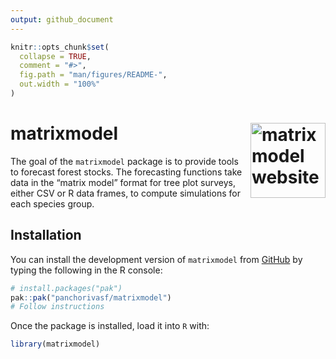 ```yaml
---
output: github_document
---
```


<!-- README.md is generated from README.Rmd. Please edit that file -->

```r
knitr::opts_chunk$set(
  collapse = TRUE,
  comment = "#>",
  fig.path = "man/figures/README-",
  out.width = "100%"
)
```

# matrixmodel <a href="https://panchorivasf.github.io/matrixmodel/"><img src="man/figures/logo.png" alt="matrixmodel website" align="right" height="120"/></a>

<!-- badges: start -->

<!-- badges: end -->

The goal of the `matrixmodel` package is to provide tools to forecast forest stocks. The forecasting functions take data in the "matrix model" format for tree plot surveys, either CSV or R data frames, to compute simulations for each species group.

## Installation

You can install the development version of `matrixmodel` from [GitHub](https://github.com/) by typing the following in the R console:

``` r
# install.packages("pak")
pak::pak("panchorivasf/matrixmodel")
# Follow instructions 
```

Once the package is installed, load it into `R` with:

```r
library(matrixmodel)
```
